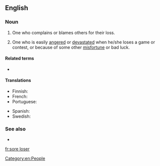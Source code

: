 {{also|sore-loser}}
==English==

===Noun===
{{en-noun}}

# {{lb|en|informal}} One who complains or blames others for their loss.
# One who is easily [[angered]] or [[devastated]] when he/she loses a game or contest, or because of some other [[misfortune]] or bad luck.

====Related terms====
* {{l|en|sore winner}}

====Translations====
{{trans-top|who doesn't take defeat well, especially one who complains or contests it}}
* Finnish: {{t|fi|huono häviäjä}}
* French: {{t+|fr|mauvais perdant}}
* Portuguese: {{t|pt|mau perdedor}}
{{trans-mid}}
* Spanish: {{t|es|mal perdedor}}
* Swedish: {{t|sv|dålig förlorare}}
{{trans-bottom}}

===See also===
* {{l|en|born loser}}

[[Category:en:People]]

[[fr:sore loser]]